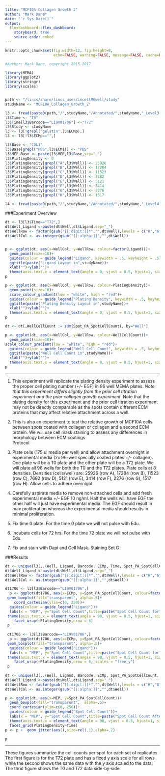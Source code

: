 ```yaml
---
title: "MCF10A Collagen Growth 2"
author: "Mark Dane"
date: "`r Sys.Date()`"
output: 
  flexdashboard::flex_dashboard:
    storyboard: true
    source_code: embed
---
```




```r
knitr::opts_chunk$set(fig.width=12, fig.height=8,
                      echo=FALSE, warning=FALSE, message=FALSE, cache=FALSE)

#Author: Mark Dane, copyright 2015-2017

library(MEMA)
library(ggplot2)
library(stringr)
library(scales)


path <- "/lincs/share/lincs_user/incell96well/study"
studyName <- "MCF10A_Collagen_Growth_2"

```


```r

l3 <- fread(paste0(path,"/",studyName,"/Annotated/",studyName,"_Level3.tsv"),verbose = FALSE, showProgress = FALSE)
l3$Time <- "T0"
l3$Time[l3$Barcode=="LI9V01706"] <-"T72"
l3$Study <- studyName
l3 <- l3[!grepl("gelatin",l3$ECMp),]
l3 <- l3[!l3$ECMp=="",]

l3$Base <- "COL1"
l3$Base[grepl("PBS",l3$ECM1)] <- "PBS"
l3$MEP_Base <- paste(l3$MEP,l3$Base,sep="_")
l3$PlatingDensity <- 0
l3$PlatingDensity[grepl("A",l3$Well)] <- 25926
l3$PlatingDensity[grepl("B",l3$Well)] <- 17284
l3$PlatingDensity[grepl("C",l3$Well)] <- 11523
l3$PlatingDensity[grepl("D",l3$Well)] <- 7682
l3$PlatingDensity[grepl("E",l3$Well)] <- 5121
l3$PlatingDensity[grepl("F",l3$Well)] <- 3414
l3$PlatingDensity[grepl("G",l3$Well)] <- 2276
l3$PlatingDensity[grepl("H",l3$Well)] <- 1517

l4 <- fread(paste0(path,"/",studyName,"/Annotated/",studyName,"_Level4.tsv"),verbose = FALSE, showProgress = FALSE)

```

###Experiment Overview

```r
dt <- l3[l3$Time=="T72",]
dt$Well_Ligand <-paste(dt$Well,dt$Ligand,sep="_")
dt$WellRow <- factor(gsub("[[:digit:]]*","",dt$Well),levels = c("H","G","F","E","D","C","B","A"))
dt$WellCol <- as.integer(gsub("[[:alpha:]]","",dt$Well))


p <- ggplot(dt, aes(x=WellCol, y=WellRow, colour=factor(Ligand)))+
  geom_point(size=10)+
  guides(colour = guide_legend("Ligand", keywidth = .5, keyheight = .5))+
  ggtitle(paste("Ligand Layout in",studyName))+
  xlab("")+ylab("")+
  theme(axis.text.x = element_text(angle = 0, vjust = 0.5, hjust=1, size=rel(.8)),axis.title.x = element_text(size=rel(1)),plot.title = element_text(size = rel(1)),legend.text=element_text(size = rel(1)),legend.title=element_text(size = rel(1)), strip.text = element_text(size = 5))
p

p <- ggplot(dt, aes(x=WellCol, y=WellRow, colour=PlatingDensity))+
  geom_point(size=10)+
  scale_colour_gradient(low = "white", high = "red")+
  guides(colour = guide_legend("Plating Density", keywidth = .5, keyheight = .5))+
  ggtitle(paste("Plating Density Layout in",studyName))+
  xlab("")+ylab("")+
  theme(axis.text.x = element_text(angle = 0, vjust = 0.5, hjust=1, size=rel(.8)),axis.title.x = element_text(size=rel(1)),plot.title = element_text(size = rel(1)),legend.text=element_text(size = rel(1)),legend.title=element_text(size = rel(1)), strip.text = element_text(size = 5))
p

dt <- dt[,WellCellCount := sum(Spot_PA_SpotCellCount), by="Well"]

p <- ggplot(dt, aes(x=WellCol, y=WellRow, colour=WellCellCount))+
  geom_point(size=10)+
scale_colour_gradient(low = "white", high = "red")+
  guides(colour = guide_legend("Well Cell Count", keywidth = .5, keyheight = .5))+
  ggtitle(paste("Well Cell Count in",studyName))+
  xlab("")+ylab("")+
  theme(axis.text.x = element_text(angle = 0, vjust = 0.5, hjust=1, size=rel(.8)),axis.title.x = element_text(size=rel(1)),plot.title = element_text(size = rel(1)),legend.text=element_text(size = rel(1)),legend.title=element_text(size = rel(1)), strip.text = element_text(size = 5))
p

```

***
1. This experiment will replicate the plating density experiment to assess the proper cell plating number (+/- EGF) in 96 well MEMA plates. *Note that this experiment differs slightly from the prior cell titration experiment and the prior collagen growth experiment. *Note that the plating density for this experiment and the prior cell titration experiment may not be directly comparable as the spots contain different ECM proteins that may affect relative attachment across a well. 

2. This is also an experiment to test the relative growth of MCF10A cells between spots coated with collagen or collagen and a second ECM protein. We will use cell mask staining to assess any differences in morphology between ECM coatings
<br>
Protocol  
1. Plate cells (175 ul media per well) and allow attachment overnight in experimental media (2x 96-well specially coated plates +/- collagen). One plate will be a T0 plate and the other plate will be a T72 plate. We will plate all 96 wells for both the T0 and the T72 plates. Plate cells at 8 densities. Densities (cells/well) are: 25926 (row A), 17284 (row B), 11523 (row C), 7682 (row D), 5121 (row E), 3414 (row F), 2276 (row G), 1517 (row H). Allow cells to adhere overnight.  
2. Carefully aspirate media to remove non-attached cells and add fresh experimental media +/- EGF 10 ng/ml.  Half the wells will have EGF the other half will just have experimental media. The EGF should result in max proliferation whereas the experimental media should results in minimal proliferation.  
3. Fix time 0 plate. For the time 0 plate we will not pulse with Edu.  
4. Incubate cells for 72 hrs. For the time 72 plate we will not pulse with Edu.  
5. Fix and stain with Dapi and Cell Mask. Staining Set G 

###Results

```r
dt <- unique(l3[,.(Well, Ligand, Barcode, ECMp, Time, Spot_PA_SpotCellCount, CellLine, MEP, PlatingDensity)])
dt$Well_Ligand <-paste(dt$Well,dt$Ligand,sep="_")
dt$WellRow <- factor(gsub("[[:digit:]]*","",dt$Well),levels = c("H","G","F","E","D","C","B","A"))
dt$WellCol <- as.integer(gsub("[[:alpha:]]","",dt$Well))

dt1706 <- l3[l3$Barcode=="LI9V01706",]
  p <- ggplot(dt1706, aes(x=ECMp, y=Spot_PA_SpotCellCount, colour=factor(Ligand)))+
 geom_boxplot(fill="transparent", alpha=.5)+
    coord_cartesian(ylim=c(0, 250))+
  guides(colour = guide_legend("Ligand"))+
  labs(x = "MEP", y="Spot Cell Count",title=paste("Spot Cell Count for",unique(dt1706$CellLine), "cells in the T72 Plate"))+
 theme(axis.text.x = element_text(angle = 90, vjust = 0.5, hjust=1, size=rel(.8)),axis.title.x = element_text(size=rel(1)),plot.title = element_text(size = rel(1)),legend.text=element_text(size = rel(1)),legend.title=element_text(size = rel(1)), strip.text = element_text(size = 10))+
    facet_wrap(~PlatingDensity,nrow = 8)
 p
 
 dt1706 <- l3[l3$Barcode=="LI9V01706",]
  p <- ggplot(dt1706, aes(x=ECMp, y=Spot_PA_SpotCellCount, colour=factor(Ligand)))+
 geom_boxplot(fill="transparent", alpha=.5)+
  guides(colour = guide_legend("Ligand"))+
  labs(x = "MEP", y="Spot Cell Count",title=paste("Spot Cell Count for",unique(dt1706$CellLine), "cells in the T72 Plate"))+
 theme(axis.text.x = element_text(angle = 90, vjust = 0.5, hjust=1, size=rel(.8)),axis.title.x = element_text(size=rel(1)),plot.title = element_text(size = rel(1)),legend.text=element_text(size = rel(1)),legend.title=element_text(size = rel(1)), strip.text = element_text(size = 10))+
    facet_wrap(~PlatingDensity,nrow = 8, scales = "free_y")
 p
 
dt <- unique(l3[,.(Well, Ligand, Barcode, ECMp, Spot_PA_SpotCellCount, CellLine, MEP, PlatingDensity, Time)])
dt$Well_Ligand <-paste(dt$Well,dt$Ligand,sep="_")
dt$WellRow <- factor(gsub("[[:digit:]]*","",dt$Well),levels = c("H","G","F","E","D","C","B","A"))
dt$WellCol <- as.integer(gsub("[[:alpha:]]","",dt$Well))

p <- ggplot(dt, aes(x=MEP, y=Spot_PA_SpotCellCount))+
  geom_boxplot(fill="transparent",  alpha=.5)+
  coord_cartesian(ylim=c(0, 250))+
  guides(colour = guide_legend("Spot Cell Count"))+
  labs(x = "MEP", y="Spot Cell Count",title=paste("Spot Cell Count After Growth for",unique(dt$CellLine), "cells at Time 0 and 72 hours"))+
  theme(axis.text.x = element_text(angle = 90, vjust = 0.5, hjust=1, size=rel(.8)),axis.title.x = element_text(size=rel(1)),plot.title = element_text(size = rel(1)),legend.text=element_text(size = rel(1)),legend.title=element_text(size = rel(1)), strip.text = element_text(size = 10))+
  facet_grid(PlatingDensity~Time)
p <- p +  geom_jitter(aes(),size=rel(.1),alpha=.2)

p

```

***

These figures summarize the cell counts per spot for each set of replicates. The first figure is for the T72 plate and has a fixed y axis scale for all rows while the second shows the same data with the y axis scaled to the data. The thrid figure shows the T0 and T72 data side-by-side.  


